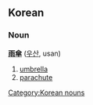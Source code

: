 ==Korean==
===Noun===
'''[[雨]][[傘]]''' ([[우산]], usan)

# [[umbrella]]
# [[parachute]]

[[Category:Korean nouns]]